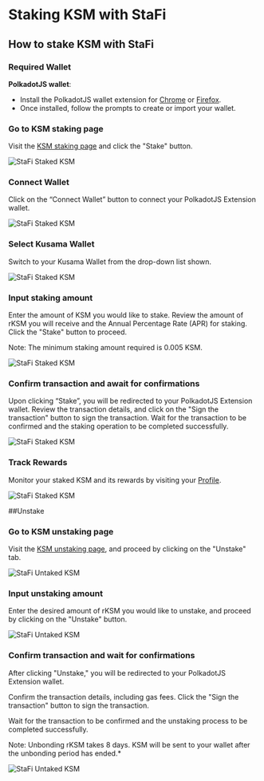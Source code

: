 # Staking KSM with StaFi


## How to stake KSM with StaFi

### Required Wallet

**PolkadotJS wallet**:

- Install the PolkadotJS wallet extension for [Chrome](https://chrome.google.com/webstore/detail/polkadot%7Bjs%7D-extension/mopnmbcafieddcagagdcbnhejhlodfdd) or [Firefox](https://addons.mozilla.org/en-US/firefox/addon/polkadot-js-extension/).
- Once installed, follow the prompts to create or import your wallet.

<Steps>

### Go to KSM staking page

Visit the [KSM staking page](https://app.stafi.io/gallery/all) and click the "Stake" button.

![StaFi Staked KSM](/image/stakingunstakingpolkadotksm_1.png)

### Connect Wallet

Click on the “Connect Wallet” button to connect your PolkadotJS Extension wallet.

![StaFi Staked KSM](/image/stakingunstakingpolkadotksm_2.png)

### Select Kusama Wallet

Switch to your Kusama Wallet from the drop-down list shown.

![StaFi Staked KSM](/image/stakingunstakingpolkadotksm_3.png)

### Input staking amount

Enter the amount of KSM you would like to stake. Review the amount of rKSM you will receive and the Annual Percentage Rate (APR) for staking. Click the "Stake" button to proceed.

<Callout type="info">
Note: The minimum staking amount required is 0.005 KSM.
</Callout>

![StaFi Staked KSM](/image/stakingunstakingpolkadotksm_4.png)

### Confirm transaction and await for confirmations

Upon clicking “Stake”, you will be redirected to your PolkadotJS Extension wallet. Review the transaction details, and click on the "Sign the transaction" button to sign the transaction. Wait for the transaction to be confirmed and the staking operation to be completed successfully.

![StaFi Staked KSM](/image/stakingunstakingpolkadotksm_5.png)

### Track Rewards

Monitor your staked KSM and its rewards by visiting your [Profile](https://app.stafi.io/profile/polkadot?net=Kusama).

![StaFi Staked KSM](/image/stakingunstakingpolkadotksm_6.png)

</Steps>

##Unstake

<Steps>

### Go to KSM unstaking page

Visit the [KSM unstaking page](https://app.stafi.io/gallery/polkadot/KSM?tab=unstake), and proceed by clicking on the "Unstake" tab.

![StaFi Untaked KSM](/image/stakingunstakingpolkadotksm_7.png)

### Input unstaking amount

Enter the desired amount of rKSM you would like to unstake, and proceed by clicking on the "Unstake" button.

![StaFi Untaked KSM](/image/stakingunstakingpolkadotksm_8.png)

### Confirm transaction and wait for confirmations

After clicking "Unstake," you will be redirected to your PolkadotJS Extension wallet. 

Confirm the transaction details, including gas fees. Click the "Sign the transaction" button to sign the transaction. 

Wait for the transaction to be confirmed and the unstaking process to be completed successfully.

<Callout type="info">
Note: Unbonding rKSM takes 8 days. KSM will be sent to your wallet after the unbonding period has ended.*
</Callout>

![StaFi Untaked KSM](/image/stakingunstakingpolkadotksm_9.png)

</Steps>

